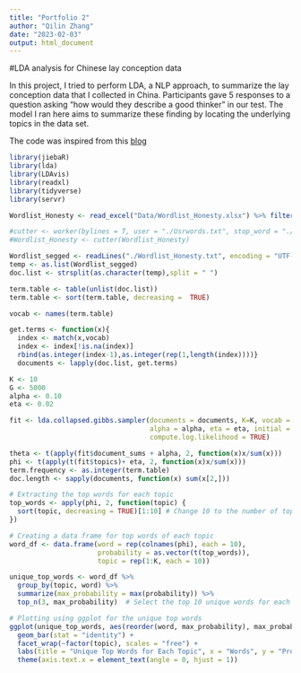 ```yaml
---
title: "Portfolio 2"
author: "Qilin Zhang"
date: "2023-02-03"
output: html_document
---
```


#LDA analysis for Chinese lay conception data

In this project, I tried to perform LDA, a NLP approach, to summarize the lay conception data that I collected in China. Participants gave 5 responses to a question asking "how would they describe a good thinker" in our test. The model I ran here aims to summarize these finding by locating the underlying topics in the data set. 

The code was inspired from this [blog](https://blog.csdn.net/h8178/article/details/78270182)



```r
library(jiebaR)
library(lda)
library(LDAvis)
library(readxl)
library(tidyverse)
library(servr)
```

```r
Wordlist_Honesty <- read_excel("Data/Wordlist_Honesty.xlsx") %>% filter(is.na(Categories)==FALSE)
```

```r
#cutter <- worker(bylines = T, user = "./Usrwords.txt", stop_word = "./stopWords.txt")
#Wordlist_Honesty <- cutter(Wordlist_Honesty)
```

```r
Wordlist_segged <- readLines("./Wordlist_Honesty.txt", encoding = "UTF-8")
temp <- as.list(Wordlist_segged)
doc.list <- strsplit(as.character(temp),split = " ")
```

```r
term.table <- table(unlist(doc.list))
term.table <- sort(term.table, decreasing =  TRUE)
```

```r
vocab <- names(term.table)
```

```r
get.terms <- function(x){
  index <- match(x,vocab)
  index <- index[!is.na(index)]
  rbind(as.integer(index-1),as.integer(rep(1,length(index))))}
  documents <- lapply(doc.list, get.terms)

```

```r
K <- 10
G <- 5000
alpha <- 0.10
eta <- 0.02
```

```r
fit <- lda.collapsed.gibbs.sampler(documents = documents, K=K, vocab = vocab, num.iterations = G,
                                   alpha = alpha, eta = eta, initial = NULL, burnin = 0,
                                   compute.log.likelihood = TRUE)
```

```r
theta <- t(apply(fit$document_sums + alpha, 2, function(x)x/sum(x)))
phi <- t(apply(t(fit$topics)+ eta, 2, function(x)x/sum(x)))
term.frequency <- as.integer(term.table)
doc.length <- sapply(documents, function(x) sum(x[2,]))
```

```r
# Extracting the top words for each topic
top_words <- apply(phi, 2, function(topic) {
  sort(topic, decreasing = TRUE)[1:10] # Change 10 to the number of top words you want to display
})

# Creating a data frame for top words of each topic
word_df <- data.frame(word = rep(colnames(phi), each = 10), 
                      probability = as.vector(t(top_words)),
                      topic = rep(1:K, each = 10))

unique_top_words <- word_df %>%
  group_by(topic, word) %>%
  summarize(max_probability = max(probability)) %>%
  top_n(3, max_probability)  # Select the top 10 unique words for each topic based on probability

# Plotting using ggplot for the unique top words
ggplot(unique_top_words, aes(reorder(word, max_probability), max_probability, fill = factor(topic))) +
  geom_bar(stat = "identity") +
  facet_wrap(~factor(topic), scales = "free") +
  labs(title = "Unique Top Words for Each Topic", x = "Words", y = "Probability") +
  theme(axis.text.x = element_text(angle = 0, hjust = 1))

```


